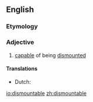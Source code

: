 ==English==

===Etymology===
{{suffix|en|dismount|able}}

===Adjective===
{{en-adj|-}}

# [[capable]] of being [[dismounted]]

====Translations====
{{trans-top|capable of being dismounted}}
* Dutch: {{t+|nl|demonteerbaar}}
{{trans-mid}}
{{trans-bottom}}

[[io:dismountable]]
[[zh:dismountable]]